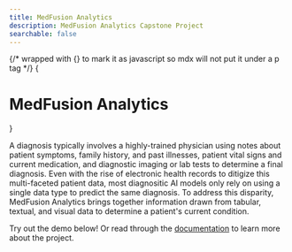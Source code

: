 ```yaml
---
title: MedFusion Analytics
description: MedFusion Analytics Capstone Project
searchable: false
---
```



{/* wrapped with {} to mark it as javascript so mdx will not put it under a p tag */}
{<h1 className="text-center font-extrabold md:text-5xl mt-8 mb-8 text-balance">MedFusion Analytics</h1>}

A diagnosis typically involves a highly-trained physician using notes about patient symptoms, family history, and past illnesses, patient vital signs and current medication, and diagnostic imaging or lab tests to determine a final diagnosis. Even with the rise of electronic health records to ditigize this multi-faceted patient data, most diagnositic AI models only rely on using a single data type to predict the same diagnosis.
To address this disparity, MedFusion Analytics brings together information drawn from tabular, textual, and visual data to determine a patient's current condition.

Try out the demo below! Or read through the [documentation](/docs) to learn more about the project.

<br />
<br />

<Demo />

